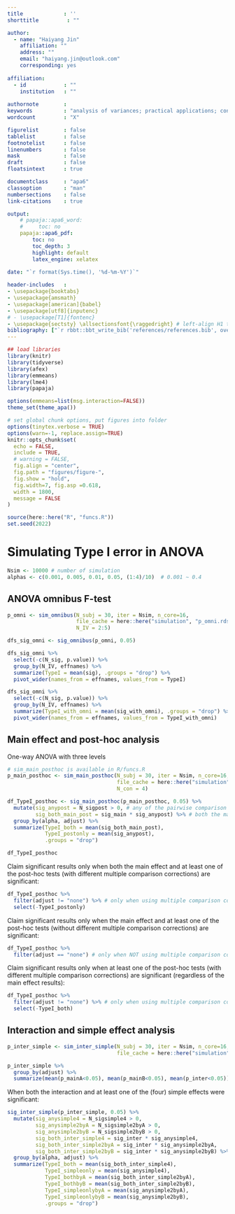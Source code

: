 ```yaml
---
title             : ''
shorttitle         : ""

author: 
  - name: "Haiyang Jin"
    affiliation: ""
    address: ""
    email: "haiyang.jin@outlook.com"
    corresponding: yes
    
affiliation:
  - id            : ""
    institution   : ""
  
authornote        : 
keywords          : "analysis of variances; practical applications; confirmatory data analysis; hypothesis-based Type I error rate; simple interaction analysis"
wordcount         : "X"

figurelist        : false
tablelist         : false
footnotelist      : false
linenumbers       : false
mask              : false
draft             : false
floatsintext      : true

documentclass     : "apa6"
classoption       : "man"
numbersections    : false
link-citations    : true

output:
    # papaja::apa6_word:
    #     toc: no
    papaja::apa6_pdf:
        toc: no
        toc_depth: 3
        highlight: default
        latex_engine: xelatex
        
date: "`r format(Sys.time(), '%d-%m-%Y')`"

header-includes   :
- \usepackage{booktabs}
- \usepackage{amsmath}
- \usepackage[american]{babel}
- \usepackage[utf8]{inputenc}
# - \usepackage[T1]{fontenc}
- \usepackage{sectsty} \allsectionsfont{\raggedright} # left-align H1 titles
bibliography: ["`r rbbt::bbt_write_bib('references/references.bib', overwrite = TRUE)`", "references/r-references.bib"]
---
```


```r
## load libraries
library(knitr)
library(tidyverse)
library(afex)
library(emmeans)
library(lme4)
library(papaja)

options(emmeans=list(msg.interaction=FALSE))
theme_set(theme_apa())

# set global chunk options, put figures into folder
options(tinytex.verbose = TRUE)
options(warn=-1, replace.assign=TRUE)
knitr::opts_chunk$set(
  echo = FALSE,
  include = TRUE,
  # warning = FALSE,
  fig.align = "center",
  fig.path = "figures/figure-",
  fig.show = "hold",
  fig.width=7, fig.asp =0.618,
  width = 1800, 
  message = FALSE
)

source(here::here("R", "funcs.R"))
set.seed(2022)
```

\appendix

# Simulating Type I error in ANOVA

```r
Nsim <- 10000 # number of simulation
alphas <- c(0.001, 0.005, 0.01, 0.05, (1:4)/10)  # 0.001 ~ 0.4

```

## ANOVA omnibus F-test

```r
p_omni <- sim_omnibus(N_subj = 30, iter = Nsim, n_core=16, 
                      file_cache = here::here("simulation", "p_omni.rds"),
                      N_IV = 2:5)
```


```r
dfs_sig_omni <- sig_omnibus(p_omni, 0.05) 

dfs_sig_omni %>% 
  select(-c(N_sig, p.value)) %>% 
  group_by(N_IV, effnames) %>% 
  summarize(TypeI = mean(sig), .groups = "drop") %>% 
  pivot_wider(names_from = effnames, values_from = TypeI)
```

```r
dfs_sig_omni %>% 
  select(-c(N_sig, p.value)) %>% 
  group_by(N_IV, effnames) %>% 
  summarize(TypeI_with_omni = mean(sig_with_omni), .groups = "drop") %>% 
  pivot_wider(names_from = effnames, values_from = TypeI_with_omni)
```


## Main effect and post-hoc analysis
One-way ANOVA with three levels

```r
# sim_main_posthoc is available in R/funcs.R
p_main_posthoc <- sim_main_posthoc(N_subj = 30, iter = Nsim, n_core=16, 
                                   file_cache = here::here("simulation", "p_main_posthoc.rds"),
                                   N_con = 4) 
```

```r
df_TypeI_posthoc <- sig_main_posthoc(p_main_posthoc, 0.05) %>% 
  mutate(sig_anypost = N_sigpost > 0, # any of the pairwise comparison is significant
         sig_both_main_post = sig_main * sig_anypost) %>% # both the main and any of pairwise are significant
  group_by(alpha, adjust) %>% 
  summarize(TypeI_both = mean(sig_both_main_post), 
            TypeI_postonly = mean(sig_anypost),
            .groups = "drop")

df_TypeI_posthoc
```


Claim significant results only when both the main effect and at least one of the post-hoc tests (with different multiple comparison corrections) are significant:
```r
df_TypeI_posthoc %>% 
  filter(adjust != "none") %>% # only when using multiple comparison correction
  select(-TypeI_postonly)
```

Claim significant results only when the main effect and at least one of the post-hoc tests (without different multiple comparison corrections) are significant:
```r
df_TypeI_posthoc %>% 
  filter(adjust == "none") # only when NOT using multiple comparison correction
```

Claim significant results only when at least one of the post-hoc tests (with different multiple comparison corrections) are significant (regardless of the main effect results): 
```r
df_TypeI_posthoc %>% 
  filter(adjust != "none") %>% # only when using multiple comparison correction
  select(-TypeI_both)
```


## Interaction and simple effect analysis

```r
p_inter_simple <- sim_inter_simple(N_subj = 30, iter = Nsim, n_core=16, 
                                   file_cache = here::here("simulation", "p_inter_simple.rds"))
```

```r

p_inter_simple %>% 
  group_by(adjust) %>% 
  summarize(mean(p_mainA<0.05), mean(p_mainB<0.05), mean(p_inter<0.05))

```

When both the interaction and at least one of the (four) simple effects were significant:
```r
sig_inter_simple(p_inter_simple, 0.05) %>% 
  mutate(sig_anysimple4 = N_sigsimple4 > 0,
         sig_anysimple2byA = N_sigsimple2byA > 0,
         sig_anysimple2byB = N_sigsimple2byB > 0,
         sig_both_inter_simple4 = sig_inter * sig_anysimple4,
         sig_both_inter_simple2byA = sig_inter * sig_anysimple2byA,
         sig_both_inter_simple2byB = sig_inter * sig_anysimple2byB) %>% 
  group_by(alpha, adjust) %>% 
  summarize(TypeI_both = mean(sig_both_inter_simple4), 
            TypeI_simpleonly = mean(sig_anysimple4),
            TypeI_bothbyA = mean(sig_both_inter_simple2byA),
            TypeI_bothbyB = mean(sig_both_inter_simple2byB),
            TypeI_simpleonlybyA = mean(sig_anysimple2byA),
            TypeI_simpleonlybyB = mean(sig_anysimple2byB),
            .groups = "drop")
```















#